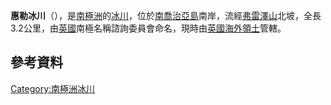 {{Coord|54|36|S|36|22|W|type:glacier|display=title}}

'''惠勒冰川'''（{{lang-en|Wheeler Glacier}}），是[[南極洲|南極洲]]的[[冰川|冰川]]，位於[[南喬治亞島|南喬治亞島]]南岸，流經[[弗雷澤山|弗雷澤山]]北坡，全長3.2公里，由[[英國|英國]]南極名稱諮詢委員會命名，現時由[[英國海外領土|英國海外領土]]管轄。

==參考資料==
{{usgs-gazetteer}}

{{Antarctica-geo-stub}}
[[Category:南極洲冰川|Category:南極洲冰川]]